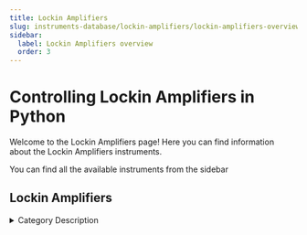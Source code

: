 ```yaml
---
title: Lockin Amplifiers
slug: instruments-database/lockin-amplifiers/lockin-amplifiers-overview
sidebar:
  label: Lockin Amplifiers overview
  order: 3
---
```


# Controlling Lockin Amplifiers in Python

Welcome to the Lockin Amplifiers page! Here you can find information about the Lockin Amplifiers instruments.

You can find all the available instruments from the sidebar



## Lockin Amplifiers

<details> 
<summary>Category Description</summary> 
A Microwave RF Amplifier is an electronic device that amplifies a low power radio frequency signal to one with larger amplitude within a wireless system. RF Amplifiers from the leading manufacturers are listed below. Use the filters to narrow down on products based on your requirement. Download datasheets and request quotes for products that you find interesting. Your inquiry will be directed to the manufacturer and their distributors in your region.
</details> 

<div className="flex flex-wrap">

<InstrumentThumbnail 
    path='lockin-amplifiers/qutech/m2j'
    img='https://res.cloudinary.com/dhopxs1y3/image/upload/v1691782498/Instruments/Lockin%20Amplifiers/M2j/M2j.png'
    label='M2j'    
/>

<InstrumentThumbnail 
    path='lockin-amplifiers/stanford-research/sr865a'
    img='https://res.cloudinary.com/dhopxs1y3/image/upload/v1691782530/Instruments/Lockin%20Amplifiers/SR-865-A/SR-865-A.jpg'
    label='SR865A'    
/>

<InstrumentThumbnail 
    path='lockin-amplifiers/zurich-instruments/mfli'
    img='https://res.cloudinary.com/dhopxs1y3/image/upload/v1691782534/Instruments/Lockin%20Amplifiers/MFLI/MFLI.webp'
    label='MFLI'    
/>

<InstrumentThumbnail 
    path='lockin-amplifiers/stanford-research/sr830'
    img='https://res.cloudinary.com/dhopxs1y3/image/upload/v1691782548/Instruments/Lockin%20Amplifiers/SR-830/SR-830.jpg'
    label='SR830'    
/>

<InstrumentThumbnail 
    path='lockin-amplifiers/srs/sr-830'
    img='https://res.cloudinary.com/dhopxs1y3/image/upload/v1691782548/Instruments/Lockin%20Amplifiers/SR-830/SR-830.jpg'
    label='SR 830'    
/>

<InstrumentThumbnail 
    path='lockin-amplifiers/ametek/ametek-7270'
    img='https://res.cloudinary.com/dhopxs1y3/image/upload/v1691782591/Instruments/Lockin%20Amplifiers/Ametek-7270/Ametek-7270.jpg'
    label='Ametek 7270'    
/>

<InstrumentThumbnail 
    path='lockin-amplifiers/standa/standa-10mwa168'
    img='https://res.cloudinary.com/dhopxs1y3/image/upload/v1691782593/Instruments/Lockin%20Amplifiers/Standa-10MWA168/Standa-10MWA168.jpg'
    label='Standa 10MWA168'    
/>

<InstrumentThumbnail 
    path='lockin-amplifiers/zurich-instruments/uhfli'
    img='https://res.cloudinary.com/dhopxs1y3/image/upload/v1691782615/Instruments/Lockin%20Amplifiers/UHFLI/UHFLI.webp'
    label='UHFLI'    
/>

<InstrumentThumbnail 
    path='lockin-amplifiers/zurich-instruments/hf2li'
    img='https://res.cloudinary.com/dhopxs1y3/image/upload/v1691782640/Instruments/Lockin%20Amplifiers/HF2LI/HF2LI.webp'
    label='HF2LI'    
/>

<InstrumentThumbnail 
    path='lockin-amplifiers/sr-850/sr-850'
    img='https://res.cloudinary.com/dhopxs1y3/image/upload/v1691782672/Instruments/Lockin%20Amplifiers/SR-850/SR-850.jpg'
    label='SR 850'    
/>

<InstrumentThumbnail 
    path='lockin-amplifiers/srs/sr-860'
    img='https://res.cloudinary.com/dhopxs1y3/image/upload/v1691782674/Instruments/Lockin%20Amplifiers/SR-860/SR-860.jpg'
    label='SR 860'    
/>

<InstrumentThumbnail 
    path='lockin-amplifiers/stanford-research/sr865a'
    img='https://res.cloudinary.com/dhopxs1y3/image/upload/v1691782703/Instruments/Lockin%20Amplifiers/SR-865/SR-865.jpg'
    label='SR865A'    
/>

<InstrumentThumbnail 
    path='lockin-amplifiers/stanford-research/sr860'
    img='https://res.cloudinary.com/dhopxs1y3/image/upload/v1691782674/Instruments/Lockin%20Amplifiers/SR-860/SR-860.jpg'
    label='SR860'    
/>

<InstrumentThumbnail 
    path='lockin-amplifiers/keysight/keysight-j7211-a-b-c-series'
    img='https://res.cloudinary.com/dhopxs1y3/image/upload/v1691782735/Instruments/Lockin%20Amplifiers/Keysight-J7211-A-B-C-Series/Keysight-J7211-A-B-C-Series.jpg'
    label='Keysight J7211/A/B/C-Series'    
/>

<InstrumentThumbnail 
    path='lockin-amplifiers/srs/srs-830'
    img='https://res.cloudinary.com/dhopxs1y3/image/upload/v1691782548/Instruments/Lockin%20Amplifiers/SR-830/SR-830.jpg'
    label='SRS 830'    
/>

<InstrumentThumbnail 
    path='lockin-amplifiers/ithaco/ithaco-1211'
    img='https://res.cloudinary.com/dhopxs1y3/image/upload/v1691782742/Instruments/Lockin%20Amplifiers/Ithaco-1211/Ithaco-1211.jpg'
    label='Ithaco 1211'    
/>

<InstrumentThumbnail 
    path='lockin-amplifiers/srs/sr-510'
    img='https://res.cloudinary.com/dhopxs1y3/image/upload/v1691782770/Instruments/Lockin%20Amplifiers/SR-510/SR-510.jpg'
    label='SR 510'    
/>

</div>
